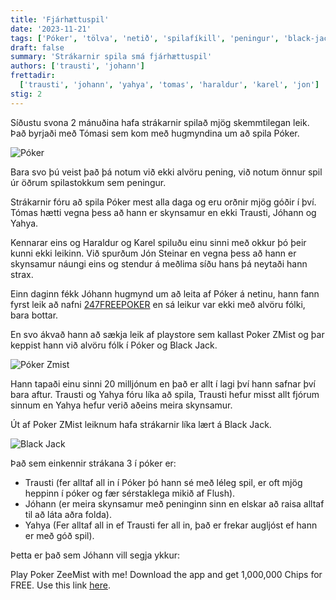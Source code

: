 ```yaml
---
title: 'Fjárhættuspil'
date: '2023-11-21'
tags: ['Póker', 'tölva', 'netið', 'spilafíkill', 'peningur', 'black-jack']
draft: false
summary: 'Strákarnir spila smá fjárhættuspil'
authors: ['trausti', 'johann']
frettadir:
  ['trausti', 'johann', 'yahya', 'tomas', 'haraldur', 'karel', 'jon']
stig: 2
---
```



Síðustu svona 2 mánuðina hafa strákarnir spilað mjög skemmtilegan leik.
Það byrjaði með Tómasi sem kom með hugmyndina um að spila Póker.


![Póker](/static/images/faerslur/annad/8-Classic.webp)


Bara svo þú veist það þá notum við ekki alvöru pening, við notum önnur spil úr öðrum spilastokkum sem peningur.


Strákarnir fóru að spila Póker mest alla daga og eru orðnir mjög góðir í því. 
Tómas hætti vegna þess að hann er skynsamur en ekki Trausti, Jóhann og Yahya.


Kennarar eins og Haraldur og Karel spiluðu einu sinni með okkur þó þeir kunni ekki leikinn.
Við spurðum Jón Steinar en vegna þess að hann er skynsamur náungi eins og stendur á meðlima síðu hans þá neytaði hann strax.


Einn daginn fékk Jóhann hugmynd um að leita af Póker á netinu, hann fann fyrst leik að nafni [247FREEPOKER](https://www.247freepoker.com/)
en sá leikur var ekki með alvöru fólki, bara bottar.


En svo ákvað hann að sækja leik af playstore sem kallast Poker ZMist og þar keppist hann við alvöru fólk í Póker og Black Jack.


![Póker Zmist](/static/images/faerslur/annad/643x0w.jpg)


Hann tapaði einu sinni 20 milljónum en það er allt í lagi því hann safnar því bara aftur.
Trausti og Yahya fóru líka að spila, Trausti hefur misst allt fjórum sinnum en Yahya hefur verið aðeins meira skynsamur.


Út af Poker ZMist leiknum hafa strákarnir líka lært á Black Jack.


![Black Jack](/static/images/faerslur/annad/Blackjack_board.jpg)


Það sem einkennir strákana 3 í póker er:

- Trausti (fer alltaf all in í Póker þó hann sé með léleg spil, er oft mjög heppinn í póker og fær sérstaklega mikið af Flush).
- Jóhann (er meira skynsamur með peninginn sinn en elskar að raisa alltaf til að láta aðra folda).
- Yahya (Fer alltaf all in ef Trausti fer all in, það er frekar augljóst ef hann er með góð spil).


Þetta er það sem Jóhann vill segja ykkur:


Play Poker ZeeMist with me!
Download the app and get 1,000,000 Chips for FREE.
Use this link [here](https://play.google.com/store/apps/details?id=com.byte3d.pokertexas&referrer=utm_source%3Dpoker_offline_referral_feature%26zm_referral_code=2MB695P9).


